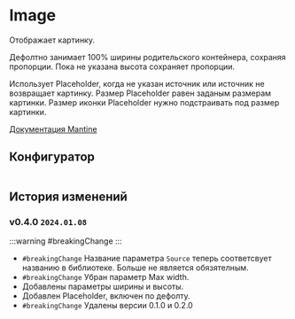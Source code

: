 # Image

Отображает картинку.

Дефолтно занимает 100% ширины родительского контейнера, сохраняя пропорции. Пока не указана высота сохраняет пропорции.

Использует Placeholder, когда не указан источник или источник не возвращает картинку. Размер Placeholder равен заданым размерам картинки. Размер иконки Placeholder нужно подстраивать под размер картинки.

[Документация Mantine](https://v6.mantine.dev/core/image/)

## Конфигуратор


<Image />

## История изменений

### v0.4.0 `2024.01.08`

:::warning #breakingChange
:::

* `#breakingChange` Название параметра `Source` теперь соответсвует названию в библиотеке. Больше не является обязятелным.
* `#breakingChange` Убран параметр Max width.
* Добавлены параметры ширины и высоты.
* Добавлен Placeholder, включен по дефолту.
* `#breakingChange` Удалены версии 0.1.0 и 0.2.0
